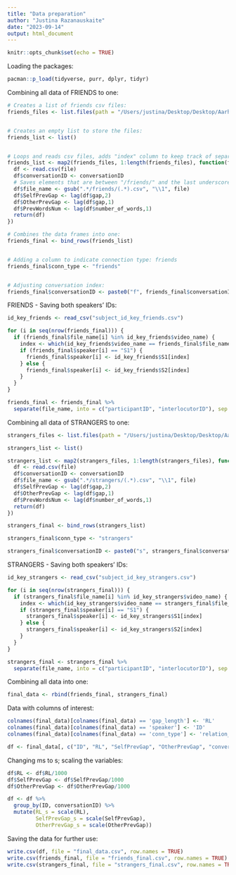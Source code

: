 ```yaml
---
title: "Data preparation"
author: "Justina Razanauskaite"
date: "2023-09-14"
output: html_document
---
```


```r
knitr::opts_chunk$set(echo = TRUE)
```



Loading the packages:
```r
pacman::p_load(tidyverse, purr, dplyr, tidyr)
```


Combining all data of FRIENDS to one:
```r

# Creates a list of friends csv files:
friends_files <- list.files(path = "/Users/justina/Desktop/Desktop/Aarhus_Uni/Semester_5/Bachelor_Thesis/data_analysis/turn_taking/friends", pattern = ".csv", full.names = TRUE)


# Creates an empty list to store the files:
friends_list <- list()


# Loops and reads csv files, adds "index" column to keep track of separate conversations:
friends_list <- map2(friends_files, 1:length(friends_files), function(file, conversationID) {
  df <- read.csv(file)
  df$conversationID <- conversationID
  # Saves elements that are between "/friends/" and the last underscore:
  df$file_name <- gsub(".*/friends/(.*).csv", "\\1", file)
  df$SelfPrevGap <- lag(df$gap,2)
  df$OtherPrevGap <- lag(df$gap,1)
  df$PrevWordsNum <- lag(df$number_of_words,1)
  return(df)
})

# Combines the data frames into one:
friends_final <- bind_rows(friends_list)


# Adding a column to indicate connection type: friends
friends_final$conn_type <- "friends"


# Adjusting conversation index:
friends_final$conversationID <- paste0("f", friends_final$conversationID)
```


FRIENDS - Saving both speakers' IDs:
```r
id_key_friends <- read_csv("subject_id_key_friends.csv")

for (i in seq(nrow(friends_final))) {
  if (friends_final$file_name[i] %in% id_key_friends$video_name) {
    index <- which(id_key_friends$video_name == friends_final$file_name[i]) #finds an index in id_key file, where it matches
    if (friends_final$speaker[i] == "S1") {
      friends_final$speaker[i] <- id_key_friends$S1[index]
    } else {
      friends_final$speaker[i] <- id_key_friends$S2[index]
    }
  }
}

friends_final <- friends_final %>%
  separate(file_name, into = c("participantID", "interlocutorID"), sep = "_")
```


Combining all data of STRANGERS to one:
```r
strangers_files <- list.files(path = "/Users/justina/Desktop/Desktop/Aarhus_Uni/Semester_5/Bachelor_Thesis/data_analysis/turn_taking/strangers", pattern = ".csv", full.names = TRUE)

strangers_list <- list()

strangers_list <- map2(strangers_files, 1:length(strangers_files), function(file, conversationID) {
  df <- read.csv(file)
  df$conversationID <- conversationID
  df$file_name <- gsub(".*/strangers/(.*).csv", "\\1", file)
  df$SelfPrevGap <- lag(df$gap,2)
  df$OtherPrevGap <- lag(df$gap,1)
  df$PrevWordsNum <- lag(df$number_of_words,1)
  return(df)
})

strangers_final <- bind_rows(strangers_list)

strangers_final$conn_type <- "strangers"

strangers_final$conversationID <- paste0("s", strangers_final$conversationID)
```


STRANGERS - Saving both speakers' IDs:
```r
id_key_strangers <- read_csv("subject_id_key_strangers.csv")

for (i in seq(nrow(strangers_final))) {
  if (strangers_final$file_name[i] %in% id_key_strangers$video_name) {
    index <- which(id_key_strangers$video_name == strangers_final$file_name[i]) #finds an index in id_key file, where it matches
    if (strangers_final$speaker[i] == "S1") {
      strangers_final$speaker[i] <- id_key_strangers$S1[index]
    } else {
      strangers_final$speaker[i] <- id_key_strangers$S2[index]
    }
  }
}

strangers_final <- strangers_final %>%
  separate(file_name, into = c("participantID", "interlocutorID"), sep = "_")
```


Combining all data into one:
```r
final_data <- rbind(friends_final, strangers_final)
```


Data with columns of interest:
```r
colnames(final_data)[colnames(final_data) == 'gap_length'] <- 'RL'
colnames(final_data)[colnames(final_data) == 'speaker'] <- 'ID'
colnames(final_data)[colnames(final_data) == 'conn_type'] <- 'relation_type'

df <- final_data[, c("ID", "RL", "SelfPrevGap", "OtherPrevGap", "conversationID", "relation_type", "number_of_words", "PrevWordsNum", "participantID", "interlocutorID")]
```


Changing ms to s; scaling the variables:
```r
df$RL <- df$RL/1000
df$SelfPrevGap <- df$SelfPrevGap/1000
df$OtherPrevGap <- df$OtherPrevGap/1000

df <- df %>% 
  group_by(ID, conversationID) %>% 
  mutate(RL_s = scale(RL), 
         SelfPrevGap_s = scale(SelfPrevGap), 
         OtherPrevGap_s = scale(OtherPrevGap))
```


Saving the data for further use:
```r
write.csv(df, file = "final_data.csv", row.names = TRUE)
write.csv(friends_final, file = "friends_final.csv", row.names = TRUE)
write.csv(strangers_final, file = "strangers_final.csv", row.names = TRUE)
```



